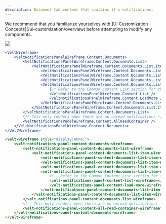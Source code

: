 ```yaml
---
description: Document tab content that contains it's notifications.
---
```


<Note>
We recommend that you familiarize yourselves with [UI Customization Concepts](/ui-customization/overview) before attempting to modify any components.
</Note>

![](/images/customization/notifications_documents_tab_content.png)


<RequestExample>

```jsx React / Next.js
<VeltWireframe>
    <VeltNotificationsPanelWireframe.Content.Documents>
        <VeltNotificationsPanelWireframe.Content.Documents.List>
            <VeltNotificationsPanelWireframe.Content.Documents.List.Item>
                <VeltNotificationsPanelWireframe.Content.Documents.List.Item.Unread />
                <VeltNotificationsPanelWireframe.Content.Documents.List.Item.Name />
                <VeltNotificationsPanelWireframe.Content.Documents.List.Item.Count />
                <VeltNotificationsPanelWireframe.Content.Documents.List.Item.Content>
                    {/* Refer to the Common Content List section for this definition */}
                    <VeltNotificationsPanelWireframe.Content.List />
                    <VeltNotificationsPanelWireframe.Content.LoadMore />
                </VeltNotificationsPanelWireframe.Content.Documents.List.Item.Content>
            </VeltNotificationsPanelWireframe.Content.Documents.List.Item>
        </VeltNotificationsPanelWireframe.Content.Documents.List>
        {/* This only renders when there are no unread notifications */}
        <VeltNotificationsPanelWireframe.Content.AllReadContainer />
    </VeltNotificationsPanelWireframe.Content.Documents>
</VeltWireframe>
```

```HTML HTML
<velt-wireframe style="display:none;">
    <velt-notifications-panel-content-documents-wireframe>
        <velt-notifications-panel-content-documents-list-wireframe>
            <velt-notifications-panel-content-documents-list-item-wireframe>
                <velt-notifications-panel-content-documents-list-item-unread-wireframe></velt-notifications-panel-content-documents-list-item-unread-wireframe>
                <velt-notifications-panel-content-documents-list-item-name-wireframe></velt-notifications-panel-content-documents-list-item-name-wireframe>
                <velt-notifications-panel-content-documents-list-item-count-wireframe></velt-notifications-panel-content-documents-list-item-count-wireframe>
                <velt-notifications-panel-content-documents-list-item-content-wireframe>
                    <!-- Refer to the Common Content List section for this definition -->
                    <velt-notifications-panel-content-list-wireframe></velt-notifications-panel-content-list-wireframe>
                    <velt-notifications-panel-content-load-more-wireframe></velt-notifications-panel-content-load-more-wireframe>
                </velt-notifications-panel-content-documents-list-item-content-wireframe>
            </velt-notifications-panel-content-documents-list-item-wireframe>
        </velt-notifications-panel-content-documents-list-wireframe>
        <!-- This only renders when there are no unread notifications -->
        <velt-notifications-panel-content-all-read-container-wireframe></velt-notifications-panel-content-all-read-container-wireframe>
    </velt-notifications-panel-content-documents-wireframe>
</velt-wireframe>
```
</RequestExample>


